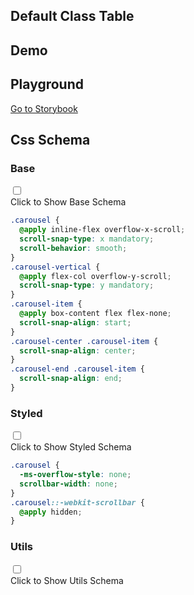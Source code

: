 

## Default Class Table
  
<CssTable name="carousel" />
  
## Demo
  
<Demo></Demo>

## Playground
  
[Go to Storybook](https://story.ui.icebreaker.top/?path=/docs/data-display-carousel--docs)
  
## Css Schema


### Base

<div className="collapse">
<input type="checkbox" /> 
<div class="collapse-title px-0">
<span class="btn">Click to Show Base Schema</span>
</div>
<div class="collapse-content"> 

```css
.carousel {
  @apply inline-flex overflow-x-scroll;
  scroll-snap-type: x mandatory;
  scroll-behavior: smooth;
}
.carousel-vertical {
  @apply flex-col overflow-y-scroll;
  scroll-snap-type: y mandatory;
}
.carousel-item {
  @apply box-content flex flex-none;
  scroll-snap-align: start;
}
.carousel-center .carousel-item {
  scroll-snap-align: center;
}
.carousel-end .carousel-item {
  scroll-snap-align: end;
}

```

</div>
</div>



### Styled

<div className="collapse">
<input type="checkbox" /> 
<div class="collapse-title px-0">
<span class="btn">Click to Show Styled Schema</span>
</div>
<div class="collapse-content"> 

```css
.carousel {
  -ms-overflow-style: none;
  scrollbar-width: none;
}
.carousel::-webkit-scrollbar {
  @apply hidden;
}

```

</div>
</div>



### Utils

<div className="collapse">
<input type="checkbox" /> 
<div class="collapse-title px-0">
<span class="btn">Click to Show Utils Schema</span>
</div>
<div class="collapse-content"> 

```css

```

</div>
</div>



